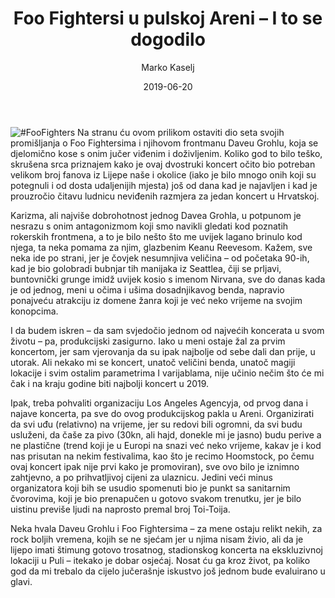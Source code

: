 ﻿---
title: Foo Fightersi u pulskoj Areni – I to se dogodilo
date: 2019-06-20
slug: foo-fighters
author: Marko Kaselj
published: true
description: "#3d8c32"
color: #3d8c32
---
![#FooFighters](./foo-fighters.jpg)
Na stranu ću ovom prilikom ostaviti dio seta svojih promišljanja o Foo Fightersima i njihovom frontmanu Daveu Grohlu, koja se djelomično kose s onim jučer viđenim i doživljenim. Koliko god to bilo teško, skrušena srca priznajem kako je ovaj dvostruki koncert očito bio potreban velikom broj fanova iz Lijepe naše i okolice (iako je bilo mnogo onih koji su potegnuli i od dosta udaljenijih mjesta) još od dana kad je najavljen i kad je prouzročio čitavu ludnicu neviđenih razmjera za jedan koncert u Hrvatskoj.

Karizma, ali najviše dobrohotnost jednog Davea Grohla, u potpunom je nesrazu s onim antagonizmom koji smo navikli gledati kod poznatih rokerskih frontmena, a to je bilo nešto što me uvijek lagano brinulo kod njega, ta neka pomama za njim, glazbenim Keanu Reevesom. Kažem, sve neka ide po strani, jer je čovjek nesumnjiva veličina – od početaka 90-ih, kad je bio golobradi bubnjar tih manijaka iz Seattlea, čiji se prljavi, buntovnički grunge imidž uvijek kosio s imenom Nirvana, sve do danas kada je od jednog, meni u očima i ušima dosadnjikavog benda, napravio ponajveću atrakciju iz domene žanra koji je već neko vrijeme na svojim konopcima.

I da budem iskren – da sam svjedočio jednom od najvećih koncerata u svom životu – pa, produkcijski zasigurno. Iako u meni ostaje žal za prvim koncertom, jer sam vjerovanja da su ipak najbolje od sebe dali dan prije, u utorak. Ali nekako mi se koncert, unatoč veličini benda, unatoč magiji lokacije i svim ostalim parametrima I varijablama, nije učinio nečim što će mi čak i na kraju godine biti najbolji koncert u 2019.

Ipak, treba pohvaliti organizaciju Los Angeles Agencyja, od prvog dana i najave koncerta, pa sve do ovog produkcijskog pakla u Areni. Organizirati da svi uđu (relativno) na vrijeme, jer su redovi bili ogromni, da svi budu usluženi, da čaše za pivo (30kn, ali hajd, donekle mi je jasno) budu perive a ne plastične (trend koji je u Europi na snazi već neko vrijeme, kakav je i kod nas prisutan na nekim festivalima, kao što je recimo Hoomstock, po čemu ovaj koncert ipak nije prvi kako je promoviran), sve ovo bilo je iznimno zahtjevno, a po prihvatljivoj cijeni za ulaznicu. Jedini veći minus organizatora koji bih se usudio spomenuti bio je punkt sa sanitarnim čvorovima, koji je bio prenapučen u gotovo svakom trenutku, jer je bilo uistinu previše ljudi na naprosto premal broj Toi-Toija.

 

Neka hvala Daveu Grohlu i Foo Fightersima – za mene ostaju relikt nekih, za rock boljih vremena, kojih se ne sjećam jer u njima nisam živio, ali da je lijepo imati štimung gotovo trosatnog, stadionskog koncerta na ekskluzivnoj lokaciji u Puli – itekako je dobar osjećaj. Nosat ću ga kroz život, pa koliko god da mi trebalo da cijelo jučerašnje iskustvo još jednom bude evaluirano u glavi.